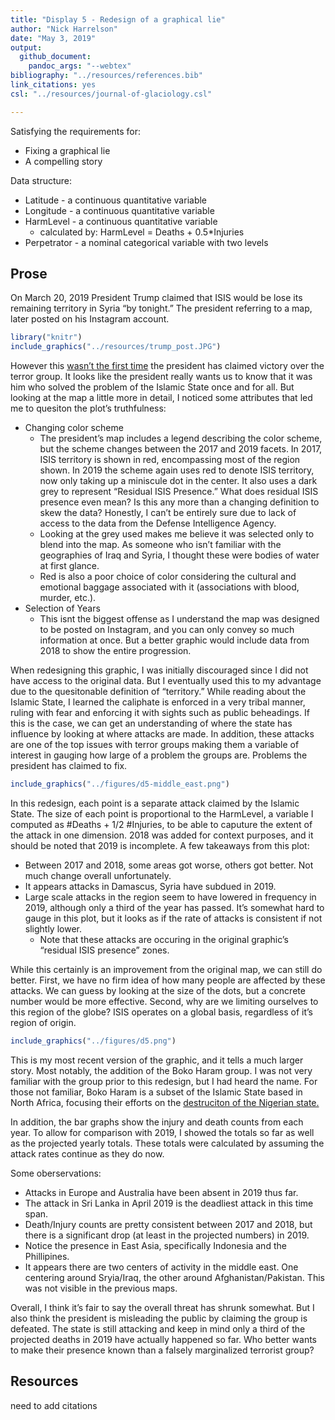 ```yaml
---
title: "Display 5 - Redesign of a graphical lie"
author: "Nick Harrelson"
date: "May 3, 2019"
output: 
  github_document: 
    pandoc_args: "--webtex"
bibliography: "../resources/references.bib"
link_citations: yes
csl: "../resources/journal-of-glaciology.csl"

---
```


Satisfying the requirements for:

* Fixing a graphical lie
* A compelling story

Data structure:

* Latitude - a continuous quantitative variable
* Longitude - a continuous quantitative variable
* HarmLevel - a continuous quantitative variable
    + calculated by: HarmLevel = Deaths + 0.5*Injuries
* Perpetrator - a nominal categorical variable with two levels

## Prose

On March 20, 2019 President Trump claimed that ISIS would be lose its remaining territory in Syria "by tonight." The president referring to a map, later posted on his Instagram account. 

```r
library("knitr")
include_graphics("../resources/trump_post.JPG")
```

However this [wasn't the first time](https://thehill.com/policy/defense/435402-16-times-trump-declared-or-predicted-the-demise-of-isis) the president has claimed victory over the terror group. It looks like the president really wants us to know that it was him who solved the problem of the Islamic State once and for all. But looking at the map a little more in detail, I noticed some attributes that led me to quesiton the plot's truthfulness:

* Changing color scheme
    + The president's map includes a legend describing the color scheme, but the scheme changes between the 2017 and 2019 facets. In 2017, ISIS territory is shown in red, encompassing most of the region shown. In 2019 the scheme again uses red to denote ISIS territory, now only taking up a miniscule dot in the center. It also uses a dark grey to represent "Residual ISIS Presence." What does residual ISIS presence even mean? Is this any more than a changing definition to skew the data? Honestly, I can't be entirely sure due to lack of access to the data from the Defense Intelligence Agency.  
    + Looking at the grey used makes me believe it was selected only to blend into the map. As someone who isn't familiar with the geographies of Iraq and Syria, I thought these were bodies of water at first glance. 
    + Red is also a poor choice of color considering the cultural and emotional baggage associated with it (associations with blood, murder, etc.).
* Selection of Years
    + This isnt the biggest offense as I understand the map was designed to be posted on Instagram, and you can only convey so much information at once. But a  better graphic would include data from 2018 to show the entire progression. 

When redesigning this graphic, I was initially discouraged since I did not have access to the original data. But I eventually used this to my advantage due to the quesitonable definition of "territory." While reading about the Islamic State, I learned the caliphate is enforced in a very tribal manner, ruling  with fear and enforcing it with sights such as public beheadings. If this is the case, we can get an understanding of where the state has influence by looking at where attacks are made. In addition, these attacks are one of the top issues with terror groups making them a variable of interest in gauging how large of a problem the groups are. Problems the president has claimed to fix.  

```r
include_graphics("../figures/d5-middle_east.png")
```

In this redesign, each point is a separate attack claimed by the Islamic State. The size of each point is proportional to the HarmLevel, a variable I computed as #Deaths + 1/2 #Injuries, to be able to caputure the extent of the attack in one dimension. 2018 was added for context purposes, and it should be noted that 2019 is incomplete. A few takeaways from this plot:

* Between 2017 and 2018, some areas got worse, others got better. Not much change overall unfortunately. 
* It appears attacks in Damascus, Syria have subdued in 2019. 
* Large scale attacks in the region seem to have lowered in frequency in 2019, although only a third of the year has passed. It's somewhat hard to gauge in this plot, but it looks as if the rate of attacks is consistent if not slightly lower. 
    + Note that these attacks are occuring in the original graphic's "residual ISIS presence" zones. 

While this certainly is an improvement from the original map, we can still do better. First, we have no firm idea of how many people are affected by these attacks. We can guess by looking at the size of the dots, but a concrete number would be more effective. Second, why are we limiting ourselves to this region of the globe? ISIS operates on a global basis, regardless of it's region of origin. 

```r
include_graphics("../figures/d5.png")
```

This is my most recent version of the graphic, and it tells a much larger story. Most notably, the addition of the Boko Haram group. I was not very familiar with the group prior to this redesign, but I had heard the name. For those not familiar, Boko Haram is a subset of the Islamic State based in North Africa, focusing their efforts on the [destruciton of the Nigerian state.](https://www.cfr.org/blog/isis-al-qaeda-and-boko-haram-faces-terrorism)

In addition, the bar graphs show the injury and death counts from each year. To allow for comparison with 2019, I showed the totals so far as well as the projected yearly totals. These totals were calculated by assuming the attack rates continue as they do now.

Some oberservations:

* Attacks in Europe and Australia have been absent in 2019 thus far.
* The attack in Sri Lanka in April 2019 is the deadliest attack in this time span. 
* Death/Injury counts are pretty consistent between 2017 and 2018, but there is a significant drop (at least in the projected numbers) in 2019. 
* Notice the presence in East Asia, specifically Indonesia and the Phillipines. 
* It appears there are two centers of activity in the middle east. One centering around Sryia/Iraq, the other around Afghanistan/Pakistan. This was not visible in the previous maps.

Overall, I think it's fair to say the overall threat has shrunk somewhat. But I also think the president is misleading the public by claiming the group is defeated. The state is still attacking and keep in mind only a third of the projected deaths in 2019 have actually happened so far. Who better wants to make their presence known than a falsely marginalized terrorist group?

## Resources

need to add citations
